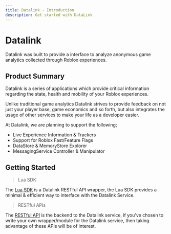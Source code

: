 ```yaml
---
title: Datalink - Introduction
description: Get started with DataLink
---
```



# Datalink
Datalink was built to provide a interface to analyze anonymous game analytics collected through Roblox experiences.

## Product Summary
Datalink is a series of applications which provide critical information regarding the state, health and mobility of your Roblox experiences.

Unlike traditional game analytics Datalink strives to provide feedback on not just your player base, game economics and so forth, but also integrates the usage of other services to make your life as a developer easier.

At Datalink, we are planning to support the following;
- Live Experience Information & Trackers
- Support for Roblox Fast/Feature Flags
- DataStore & MemoryStore Explorer
- MessagingService Controller & Manipulator

## Getting Started
> Lua SDK

The [Lua SDK](https://github.com/) is a Datalink RESTful API wrapper, the Lua SDK provides a minimal & efficient way to interface with the Datalink Service. 

> RESTful APIs

The [RESTful API](https://github.com/) is the backend to the Datalink service, if you've chosen to write your own wrapper/module for the Datalink service, then taking advantage of these
APIs will be of interest.
